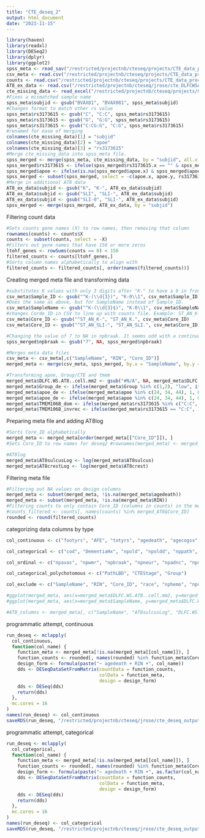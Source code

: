 ```yaml
---
title: "CTE_deseq_2"
output: html_document
date: "2023-11-15"
---
```


```r
library(haven)
library(readxl)
library(DESeq2)
library(dplyr)
library(ggplot2)
spss_meta <- read_sav("/restricted/projectnb/cteseq/projects/CTE_data_processing/09.28.2023_dataset/CTE RNAseq phenotype data.sav")
csv_meta <- read.csv("/restricted/projectnb/cteseq/projects/CTE_data_processing/all_meta.csv")
counts <- read.csv("/restricted/projectnb/cteseq/projects/CTE_data_processing/all_counts.csv")
AT8_ex_data <- read.csv("/restricted/projectnb/cteseq/jrose/cte_DLFCWSAT8.csv")[ ,2:3]
cte_missing_data <- read_excel("/restricted/projectnb/cteseq/projects/CTE_data_processing/09.28.2023_dataset/CTE CASES FOR MISSING APOE AND TMEM.xlsx")
#Fixes a mismatched sample name
spss_meta$subjid <- gsub("BVAX81", "BVAX081", spss_meta$subjid)
#Changes format to match other rs value
spss_meta$rs3173615 <- gsub("C", "C:C", spss_meta$rs3173615)
spss_meta$rs3173615 <- gsub("G", "G:G", spss_meta$rs3173615)
spss_meta$rs3173615 <- gsub("C:CG:G", "C:G", spss_meta$rs3173615)
#renamed for ease of merging
colnames(cte_missing_data)[1] = "subjid"
colnames(cte_missing_data)[2] = "apoe"
colnames(cte_missing_data)[3] = "rs3173615"
#Merge cte_missing_data into spss_meta file.
spss_merged <- merge(spss_meta, cte_missing_data, by = "subjid", all.x = TRUE)
spss_merged$rs3173615 <- ifelse(spss_merged$rs3173615.x == "" & spss_merged$rs3173615.y != "", spss_merged$rs3173615.y, spss_merged$rs3173615.x)
spss_merged$apoe <- ifelse(is.na(spss_merged$apoe.x) & spss_merged$apoe.y != "", spss_merged$apoe.y, spss_merged$apoe.x)
spss_merged <- subset(spss_merged, select = -c(apoe.x, apoe.y, rs3173615.x, rs3173615.y))
#Merge in additional AT8 data
AT8_ex_data$subjid <- gsub("K", "K-", AT8_ex_data$subjid)
AT8_ex_data$subjid <- gsub("SLI", "SLI-", AT8_ex_data$subjid)
AT8_ex_data$subjid <- gsub("SLI-0", "SLI-", AT8_ex_data$subjid)
spss_merged <- merge(spss_merged, AT8_ex_data, by = "subjid")
```
Filtering count data
```r
#Sets counts gene names (X) to row names, then removing that column
rownames(counts) <- counts$X
counts <- subset(counts, select = -X)
#Filters out gene names that have 150 or more zeros
ltohf_genes <- rowSums(counts == 0) < 150
filtered_counts <- counts[ltohf_genes,]
#Sorts column names alphabetically to align with 
filtered_counts <- filtered_counts[, order(names(filtered_counts))]
```
Creating merged meta file and transforming data
```r
#substitutes K values with only 3 digits after "K-" to have a 0 in front of them
csv_meta$Sample_ID <- gsub("^K-(\\d{3})", "K-0\\1", csv_meta$Sample_ID)
#Does the same as above, but for SampleName instead of Sample_ID.
csv_meta$SampleName <- gsub("^K-(\\d{3}$)", "K-0\\1", csv_meta$SampleName)
#changes Corde_ID in CSV to line up with counts file. Example: ST_AN_K-688 to ST_AN_K.688
csv_meta$Core_ID <- gsub("^ST_AN_K-", "ST_AN_K.", csv_meta$Core_ID)
csv_meta$Core_ID <- gsub("^ST_AN_SLI-", "ST_AN_SLI.", csv_meta$Core_ID)

#Changing the value of 7 to NA in npbraak. It seems odd with a continuous model and only has one person
spss_merged$npbraak <- gsub("7", NA, spss_merged$npbraak)

#Merges meta data files
csv_meta <- csv_meta[,c("SampleName", "RIN", "Core_ID")]
merged_meta <- merge(csv_meta, spss_merged, by.x = "SampleName", by.y = "subjid")

#Transforming apoe, Group/CTE and tmem
merged_meta$DLFC.WS.AT8..cell.mm2 <- gsub("#N/A", NA, merged_meta$DLFC.WS.AT8..cell.mm2)
merged_meta$Group_de <- ifelse(merged_meta$Group %in% c(1,2), "low", ifelse(merged_meta$Group == 3, "high", NA))
merged_meta$apoe_de <- ifelse(merged_meta$apoe %in% c(24, 34, 44), 1, 0)
merged_meta$apoe_de <- ifelse(merged_meta$apoe %in% c(24, 34, 44), 1, 0)
merged_meta$TMEM106B_dom <- ifelse(merged_meta$rs3173615 %in% c("C:C", "C:G"), 1, ifelse(merged_meta$rs3173615 == "G:G", 0, NA))
merged_meta$TMEM106B_invrec <- ifelse(merged_meta$rs3173615 == "C:C", 1, ifelse(merged_meta$rs3173615 %in% c("G:G", "C:G"), 0, NA))

```
Preparing meta file and adding AT8log
```r
#Sorts Core_ID alphabetically
merged_meta <- merged_meta[order(merged_meta[["Core_ID"]]), ]
#Sets Core_ID to row names for deseq2 #rownames(merged_meta) <- merged_meta$Core_ID

#AT8log
merged_meta$AT8sulcusLog <- log(merged_meta$AT8sulcus)
merged_meta$AT8crestLog <- log(merged_meta$AT8crest)
```
Filtering meta file
```r
#Filtering out NA values on design columns
merged_meta <- subset(merged_meta, !is.na(merged_meta$agedeath))
merged_meta <- subset(merged_meta, !is.na(merged_meta$RIN))
#Filtering counts to only contain Core_ID (columns in counts) in the merged_AT8 df
#counts_filtered <- counts[, names(counts) %in% merged_AT8$Core_ID]
rounded <- round(filtered_counts)
```
categorizing data columns by type
```r
col_continuous <- c("footyrs", "AFE", "totyrs", "agedeath", "agecogsx", "cogdecage", "mincogage", "AT8sulcus", "AT8sulcusLog", "disdur", "AT8crest", "DLFC.WS.AT8..cell.mm2", "AT8crestLog")

col_categorical <- c("cod", "DementiaHx", "npold", "npoldd", "nppath", "nplbod", "npftdtau", "PathAD", "PathFTD", "PathMND", "CTE", "suicide", "Group_de", "apoe_de", "TMEM106B_dom", "TMEM106B_invrec")

col_ordinal <- c("npavas", "npwmr", "npbraak", "npneur", "npadnc", "npdiff", "npamy", "nparter")

col_categorical_polychotomous <- c("PathLBD", "CTEStage", "Group")

col_exclude <- c("SampleName", "RIN", "Core_ID", "race", "nphemo", "npold1", "npold2", "npold3", "npold4", "npoldd1", "npoldd2", "npoldd3", "npoldd4", "nppath6", "nppick", "npftdt2", "npcort", "npprog", "npftdt5", "npftdt8", "npftdt9", "npftdt10", "npftdtdp", "micdorfront", "micinfpar", "micalc", "locratio", "subratio", "CA1ratio", "CA23ratio", "CA4ratio", "sport", "rs1990622", "rs3173615", "apoe", "PathPrion", "npoftd", "micsuptemp")

#ggplot(merged_meta, aes(x=merged_meta$DLFC.WS.AT8..cell.mm2, y=merged_meta$AT8crestLog)) + geom_point() +geom_smooth()
#ggplot(merged_meta, aes(x=merged_meta$SampleName, y=merged_meta$DLFC.WS.AT8..cell.mm2)) + geom_point()

#AT8_columns <- merged_meta[, c("SampleName", "AT8sulcusLog", "DLFC.WS.AT8..cell.mm2")]
```
programmatic attempt, continuous
```r

run_deseq <- mclapply(
  col_continuous,
  function(col_name) {
    function_meta <- merged_meta[!is.na(merged_meta[[col_name]]), ]
    function_counts <- rounded[, names(rounded) %in% function_meta$Core_ID]
    design_form <- formula(paste("~ agedeath + RIN +", col_name))
    dds <- DESeqDataSetFromMatrix(countData = function_counts,
                                  colData = function_meta,
                                  design = design_form)
    dds <- DESeq(dds)
    return(dds)
  },
  mc.cores = 16
)
names(run_deseq) <- col_continuous
saveRDS(run_deseq, "/restricted/projectnb/cteseq/jrose/cte_deseq_output_cont.rds")
```
programmatic attempt, categorical
```r

run_deseq <- mclapply(
  col_categorical,
  function(col_name) {
    function_meta <- merged_meta[!is.na(merged_meta[[col_name]]), ]
    function_counts <- rounded[, names(rounded) %in% function_meta$Core_ID]
    design_form <- formula(paste("~ agedeath + RIN +", as.factor(col_name)))
    dds <- DESeqDataSetFromMatrix(countData = function_counts,
                                  colData = function_meta,
                                  design = design_form)
    dds <- DESeq(dds)
    return(dds)
  },
  mc.cores = 16
)
names(run_deseq) <- col_categorical
saveRDS(run_deseq, "/restricted/projectnb/cteseq/jrose/cte_deseq_output_cat.rds")
```